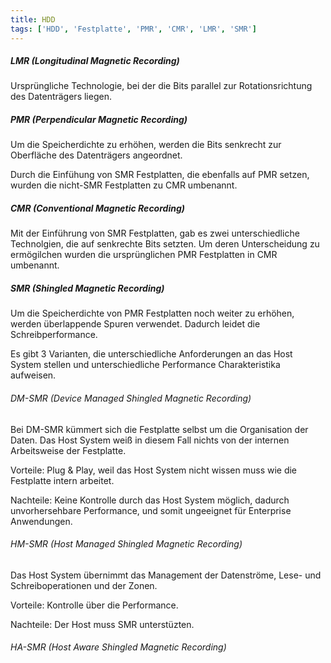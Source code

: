 ```yaml
---
title: HDD
tags: ['HDD', 'Festplatte', 'PMR', 'CMR', 'LMR', 'SMR']
---
```




##### LMR (Longitudinal Magnetic Recording)
Ursprüngliche Technologie, bei der die Bits parallel zur Rotationsrichtung des Datenträgers liegen.

##### PMR (Perpendicular Magnetic Recording)
Um die Speicherdichte zu erhöhen, werden die Bits senkrecht zur Oberfläche des Datenträgers angeordnet.

Durch die Einfühung von SMR Festplatten, die ebenfalls auf PMR setzen, wurden die nicht-SMR Festplatten zu CMR umbenannt.

##### CMR (Conventional Magnetic Recording)
Mit der Einführung von SMR Festplatten, gab es zwei unterschiedliche Technolgien, die auf senkrechte Bits setzten. Um deren Unterscheidung zu ermögilchen wurden die ursprünglichen PMR Festplatten in CMR umbenannt.

##### SMR (Shingled Magnetic Recording)
Um die Speicherdichte von PMR Festplatten noch weiter zu erhöhen, werden überlappende Spuren verwendet. Dadurch leidet die Schreibperformance.

Es gibt 3 Varianten, die unterschiedliche Anforderungen an das Host System stellen und unterschiedliche Performance Charakteristika aufweisen.

###### DM-SMR (Device Managed Shingled Magnetic Recording)
Bei DM-SMR kümmert sich die Festplatte selbst um die Organisation der Daten. Das Host System weiß in diesem Fall nichts von der internen Arbeitsweise der Festplatte.

Vorteile: Plug & Play, weil das Host System nicht wissen muss wie die Festplatte intern arbeitet.

Nachteile: Keine Kontrolle durch das Host System möglich, dadurch unvorhersehbare Performance, und somit ungeeignet für Enterprise Anwendungen.

###### HM-SMR (Host Managed Shingled Magnetic Recording)
Das Host System übernimmt das Management der Datenströme, Lese- und Schreiboperationen und der Zonen.

Vorteile: Kontrolle über die Performance.

Nachteile: Der Host muss SMR unterstüzten.

###### HA-SMR (Host Aware Shingled Magnetic Recording)
